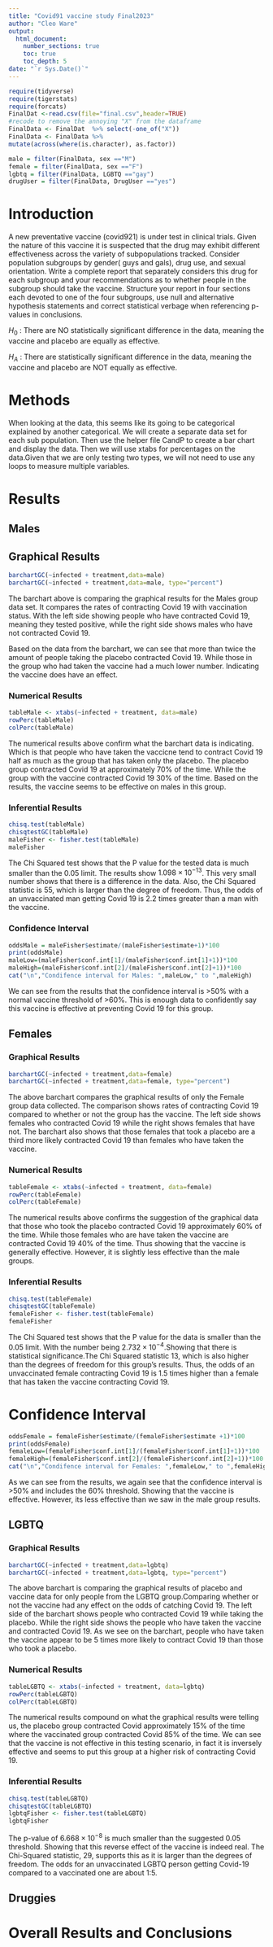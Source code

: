 ```yaml
---
title: "Covid91 vaccine study Final2023"
author: "Cleo Ware"
output: 
  html_document:
    number_sections: true
    toc: true
    toc_depth: 5
date: "`r Sys.Date()`" 
---
```


```r
require(tidyverse)
require(tigerstats)
require(forcats)
FinalDat <-read.csv(file="final.csv",header=TRUE)
#recode to remove the annoying "X" from the dataframe
FinalData <- FinalDat  %>% select(-one_of("X"))
FinalData <- FinalData %>%
mutate(across(where(is.character), as.factor))

male = filter(FinalData, sex =="M")
female = filter(FinalData, sex =="F")
lgbtq = filter(FinalData, LGBTQ =="gay")
drugUser = filter(FinalData, DrugUser =="yes")

```
# Introduction

A new  preventative vaccine (covid921) is under test in clinical trials. Given the nature of this vaccine it is suspected that the drug may exhibit different effectiveness across the variety of subpopulations tracked. Consider population subgroups by gender( guys and gals), drug use, and sexual orientation. Write a complete report that separately considers this drug for each subgroup and your recommendations as to whether people in the subgroup should take the vaccine. Structure your report in four sections each devoted to one of the four subgroups, use null and alternative hypothesis statements and correct statistical verbage when referencing p-values in conclusions.


$H_0$ : There are NO statistically significant difference in the data, meaning the vaccine and placebo are equally as effective.

$H_A$ : There are statistically significant difference in the data, meaning the vaccine and placebo are NOT equally as effective.

# Methods

When looking at the data, this seems like its going to be categorical explained by another categorical. We will create a separate data set for each sub population. Then use the helper file CandP to create a bar chart and display the data. Then we will use xtabs for percentages on the data.Given that we are only testing two types, we will not need to use any loops to measure multiple variables. 


# Results


## Males

## Graphical Results

```r
barchartGC(~infected + treatment,data=male)
barchartGC(~infected + treatment,data=male, type="percent")
```

The barchart above is comparing the graphical results for the Males group data set. It compares the rates of contracting Covid 19 with vaccination status. With the left side showing people who have contracted Covid 19, meaning they tested positive, while the right side shows males who have not contracted Covid 19.

Based on the data from the barchart, we can see that more than twice the amount of people taking the placebo contracted Covid 19. While those in the group who had taken the vaccine had a much lower number. Indicating the vaccine does have an effect.   


### Numerical Results

```r
tableMale <- xtabs(~infected + treatment, data=male)
rowPerc(tableMale)
colPerc(tableMale)
```


The numerical results above confirm what the barchart data is indicating. Which is that people who have taken the vaccicne tend to contract Covid 19 half as much as the group that has taken only the placebo. The placebo group contracted Covid 19 at approximately 70% of the time. While the group with the vaccine contracted Covid 19 30% of the time. Based on the results, the vaccine seems to be effective on males in this group. 



### Inferential Results

```r
chisq.test(tableMale)
chisqtestGC(tableMale)
maleFisher <- fisher.test(tableMale)
maleFisher
```


The Chi Squared test shows that the P value for the tested data is much smaller than the 0.05 limit. The results show $1.098\times10^{-13}$. This very small number shows that there is a difference in the data. Also, the Chi Squared statistic is 55, which is larger than the degree of freedom. Thus, the odds of an unvaccinated man getting Covid 19 is 2.2 times greater than a man with the vaccine.   



### Confidence Interval

```r
oddsMale = maleFisher$estimate/(maleFisher$estimate+1)*100
print(oddsMale)
maleLow=(maleFisher$conf.int[1]/(maleFisher$conf.int[1]+1))*100
maleHigh=(maleFisher$conf.int[2]/(maleFisher$conf.int[2]+1))*100
cat("\n","Condifence interval for Males: ",maleLow," to ",maleHigh)
```

We can see from the results that the confidence interval is >50% with a normal vaccine threshold of >60%. This is enough data to confidently say this vaccine is effective at preventing Covid 19 for this group. 

## Females


### Graphical Results

```r
barchartGC(~infected + treatment,data=female)
barchartGC(~infected + treatment,data=female, type="percent")
```

The above barchart compares the graphical results of only the Female group data collected. The comparison shows rates of contracting Covid 19 compared to whether or not the group has the vaccine. The left side shows females who contracted Covid 19 while the right shows females that have not. The barchart also shows that those females that took a placebo are a third more likely contracted Covid 19 than females who have taken the vaccine. 


### Numerical Results

```r
tableFemale <- xtabs(~infected + treatment, data=female)
rowPerc(tableFemale)
colPerc(tableFemale)
```


The numerical results above confirms the suggestion of the graphical data that those who took the placebo contracted Covid 19 approximately 60% of the time. While those females who are have taken the vaccine are contracted Covid 19 40% of the time. Thus showing that the vaccine is generally effective. However, it is slightly less effective than the male groups.

### Inferential Results

```r
chisq.test(tableFemale)
chisqtestGC(tableFemale)
femaleFisher <- fisher.test(tableFemale)
femaleFisher
```

The Chi Squared test shows that the P value for the data is smaller than the 0.05 limit. With the number being $2.732\times10^{-4}$.Showing that there is statistical significance.The Chi Squared statistic 13, which is also higher than the degrees of freedom for this group's results. Thus, the odds of an unvaccinated female contracting Covid 19 is 1.5 times higher than a female that has taken the vaccine contracting Covid 19.   


# Confidence Interval

```r
oddsFemale = femaleFisher$estimate/(femaleFisher$estimate +1)*100
print(oddsFemale)
femaleLow=(femaleFisher$conf.int[1]/(femaleFisher$conf.int[1]+1))*100
femaleHigh=(femaleFisher$conf.int[2]/(femaleFisher$conf.int[2]+1))*100
cat("\n","Condifence interval for Females: ",femaleLow," to ",femaleHigh)
```

As we can see from the results, we again see that the confidence interval is >50% and includes the 60% threshold. Showing that the vaccine is effective. However, its less effective than we saw in the male group results.


## LGBTQ

### Graphical Results

```r
barchartGC(~infected + treatment,data=lgbtq)
barchartGC(~infected + treatment,data=lgbtq, type="percent")
```

The above barchart is comparing the graphical results of placebo and vaccine data for only people from the LGBTQ group.Comparing whether or not the vaccine had any effect on the odds of catching Covid 19. The left side of the barchart shows people who contracted Covid 19 while taking the placebo. While the right side shows the people who have taken the vaccine and contracted Covid 19. As we see on the barchart, people who have taken the vaccine appear to be 5 times more likely to contract Covid 19 than those who took a placebo. 



### Numerical Results

```r
tableLGBTQ <- xtabs(~infected + treatment, data=lgbtq)
rowPerc(tableLGBTQ)
colPerc(tableLGBTQ)
```



The numerical results compound on what the graphical results were telling us, the placebo group contracted Covid approximately 15% of the time where the vaccinated group contracted Covid 85% of the time. We can see that the vaccine is not effective in this testing scenario, in fact it is inversely effective and seems to put this group at a higher risk of contracting Covid 19.



### Inferential Results

```r
chisq.test(tableLGBTQ)
chisqtestGC(tableLGBTQ)
lgbtqFisher <- fisher.test(tableLGBTQ)
lgbtqFisher
```


The p-value of $6.668\times10^{-8}$ is much smaller than the suggested 0.05 threshold. Showing that this reverse effect of the vaccine is indeed real. The Chi-Squared statistic, 29, supports this as it is larger than the degrees of freedom. The odds for an unvaccinated LGBTQ person getting Covid-19 compared to a vaccinated one are about 1:5. 


## Druggies


# Overall Results and Conclusions